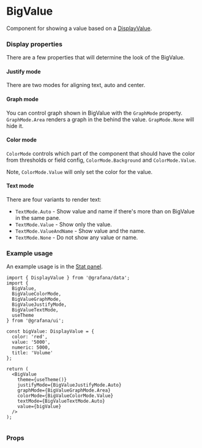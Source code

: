 
<Meta title="MDX|BigValue" component={BigValue} />

# BigValue
Component for showing a value based on a [DisplayValue](https://grafarg.com/docs/grafarg/latest/packages_api/data/displayvalue/#displayvalue-interface).

### Display properties
There are a few properties that will determine the look of the BigValue.

#### Justify mode
There are two modes for aligning text, auto and center.

#### Graph mode
You can control graph shown in BigValue with the `GraphMode` property. `GraphMode.Area` renders a
graph in the behind the value. `GrapMode.None` will hide it.

#### Color mode
`ColorMode` controls which part of the component that should have the color from thresholds or field config,
`ColorMode.Background` and `ColorMode.Value`.

Note, `ColorMode.Value` will only set the color for the value.

#### Text mode
There are four variants to render text:

 * `TextMode.Auto` - Show value and name if there's more than on BigValue in the same pane.
 * `TextMode.Value` - Show only the value.
 * `TextMode.ValueAndName` - Show value and the name.
 * `TextMode.None` - Do not show any value or name.



### Example usage
An example usage is in the [Stat panel](https://grafarg.com/docs/grafarg/latest/panels/visualizations/stat-panel/).

```tsx
import { DisplayValue } from '@grafana/data';
import {
  BigValue,
  BigValueColorMode,
  BigValueGraphMode,
  BigValueJustifyMode,
  BigValueTextMode,
  useTheme
} from '@grafana/ui';

const bigValue: DisplayValue = {
  color: 'red',
  value: '5000',
  numeric: 5000,
  title: 'Volume'
};

return (
  <BigValue
    theme={useTheme()}
    justifyMode={BigValueJustifyMode.Auto}
    graphMode={BigValueGraphMode.Area}
    colorMode={BigValueColorMode.Value}
    textMode={BigValueTextMode.Auto}
    value={bigValue}
  />
);


```
### Props
<Props of={BigValue} />

